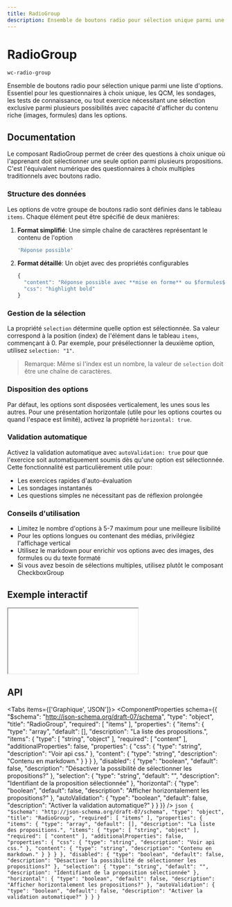 ```yaml
---
title: RadioGroup
description: Ensemble de boutons radio pour sélection unique parmi une liste d'options. Essentiel pour les questionnaires à choix unique, les QCM, les sondages, les tests de connaissance, ou tout exercice nécessitant une sélection exclusive parmi plusieurs possibilités avec capacité d'afficher du contenu riche (images, formules) dans les options.
---
```



# RadioGroup

`wc-radio-group`

Ensemble de boutons radio pour sélection unique parmi une liste d'options. Essentiel pour les questionnaires à choix unique, les QCM, les sondages, les tests de connaissance, ou tout exercice nécessitant une sélection exclusive parmi plusieurs possibilités avec capacité d'afficher du contenu riche (images, formules) dans les options.

## Documentation

Le composant RadioGroup permet de créer des questions à choix unique où l'apprenant doit sélectionner une seule option parmi plusieurs propositions. C'est l'équivalent numérique des questionnaires à choix multiples traditionnels avec boutons radio.

### Structure des données

Les options de votre groupe de boutons radio sont définies dans le tableau `items`. Chaque élément peut être spécifié de deux manières:

1. **Format simplifié**: Une simple chaîne de caractères représentant le contenu de l'option

   ```js
   'Réponse possible'
   ```

2. **Format détaillé**: Un objet avec des propriétés configurables
   ```js
   {
     "content": "Réponse possible avec **mise en forme** ou $formules$",  // Supporte le markdown
     "css": "highlight bold"                                            // Classes CSS optionnelles
   }
   ```

### Gestion de la sélection

La propriété `selection` détermine quelle option est sélectionnée. Sa valeur correspond à la position (index) de l'élément dans le tableau `items`, commençant à 0. Par exemple, pour présélectionner la deuxième option, utilisez `selection: "1"`.

> Remarque: Même si l'index est un nombre, la valeur de `selection` doit être une chaîne de caractères.

### Disposition des options

Par défaut, les options sont disposées verticalement, les unes sous les autres. Pour une présentation horizontale (utile pour les options courtes ou quand l'espace est limité), activez la propriété `horizontal: true`.

### Validation automatique

Activez la validation automatique avec `autoValidation: true` pour que l'exercice soit automatiquement soumis dès qu'une option est sélectionnée. Cette fonctionnalité est particulièrement utile pour:

- Les exercices rapides d'auto-évaluation
- Les sondages instantanés
- Les questions simples ne nécessitant pas de réflexion prolongée

### Conseils d'utilisation

- Limitez le nombre d'options à 5-7 maximum pour une meilleure lisibilité
- Pour les options longues ou contenant des médias, privilégiez l'affichage vertical
- Utilisez le markdown pour enrichir vos options avec des images, des formules ou du texte formaté
- Si vous avez besoin de sélections multiples, utilisez plutôt le composant CheckboxGroup

## Exemple interactif

<iframe
  src={useAbsoluteUrl('playground/components/wc-radio-group')}
  style={{ width: '100%', height: '700px', border: 'none' }}
></iframe>

## API

<Tabs items={['Graphique', 'JSON']}>
  <Tab>
    <ComponentProperties schema={{
  "$schema": "http://json-schema.org/draft-07/schema",
  "type": "object",
  "title": "RadioGroup",
  "required": [
    "items"
  ],
  "properties": {
    "items": {
      "type": "array",
      "default": [],
      "description": "La liste des propositions.",
      "items": {
        "type": [
          "string",
          "object"
        ],
        "required": [
          "content"
        ],
        "additionalProperties": false,
        "properties": {
          "css": {
            "type": "string",
            "description": "Voir api css."
          },
          "content": {
            "type": "string",
            "description": "Contenu en markdown."
          }
        }
      }
    },
    "disabled": {
      "type": "boolean",
      "default": false,
      "description": "Désactiver la possibilité de sélectionner les propositions?"
    },
    "selection": {
      "type": "string",
      "default": "",
      "description": "Identifiant de la proposition sélectionnée"
    },
    "horizontal": {
      "type": "boolean",
      "default": false,
      "description": "Afficher horizontalement les propositions?"
    },
    "autoValidation": {
      "type": "boolean",
      "default": false,
      "description": "Activer la validation automatique?"
    }
  }
}} />
  </Tab>
  <Tab>
    ```json
    {
  "$schema": "http://json-schema.org/draft-07/schema",
  "type": "object",
  "title": "RadioGroup",
  "required": [
    "items"
  ],
  "properties": {
    "items": {
      "type": "array",
      "default": [],
      "description": "La liste des propositions.",
      "items": {
        "type": [
          "string",
          "object"
        ],
        "required": [
          "content"
        ],
        "additionalProperties": false,
        "properties": {
          "css": {
            "type": "string",
            "description": "Voir api css."
          },
          "content": {
            "type": "string",
            "description": "Contenu en markdown."
          }
        }
      }
    },
    "disabled": {
      "type": "boolean",
      "default": false,
      "description": "Désactiver la possibilité de sélectionner les propositions?"
    },
    "selection": {
      "type": "string",
      "default": "",
      "description": "Identifiant de la proposition sélectionnée"
    },
    "horizontal": {
      "type": "boolean",
      "default": false,
      "description": "Afficher horizontalement les propositions?"
    },
    "autoValidation": {
      "type": "boolean",
      "default": false,
      "description": "Activer la validation automatique?"
    }
  }
}
    ```
  </Tab>
</Tabs>
